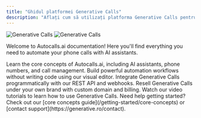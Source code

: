 ```yaml
---
title: "Ghidul platformei Generative Calls"
description: "Aflați cum să utilizați platforma Generative Calls pentru a vă automatiza apelurile telefonice cu ajutorul asistenților AI"
---
```


<img
  className="block dark:hidden"
  src="https://autocalls.ai/ogimage-en.jpg"
  alt="Generative Calls"
/>
<img
  className="hidden dark:block"
  src="https://autocalls.ai/ogimage-en.jpg"
  alt="Generative Calls"
/>

Welcome to Autocalls.ai documentation! Here you'll find everything you need to
automate your phone calls with AI assistants.

<CardGroup cols={2}>
  <Card
    title="Platform Guide"
    icon="book"
    href="/platform-guide/overview"
    color="#06df4b">
    Learn the core concepts of Autocalls.ai, including AI assistants, phone
    numbers, and call management.
  </Card>
  <Card
    title="No-Code Automation"
    icon="wand-magic-sparkles"
    href="/automation-platform/introduction"
    color="pink">
    Build powerful automation workflows without writing code using our visual
    editor.
  </Card>
  <Card
    title="API Reference"
    icon="code"
    href="/api-reference/introduction"
    color="blue">
    Integrate Generative Calls programmatically with our REST API and webhooks.
  </Card>
  <Card
    title="White Label Program"
    icon="tag"
    href="/white-label/overview"
    color="red">
    Resell Generative Calls under your own brand with custom domain and billing.
  </Card>
  <Card
    title="Video tutorials"
    icon="video"
    href="/automation-platform/tutorials/"
    color="red">
    Watch our video tutorials to learn how to use Generative Calls.
  </Card>
</CardGroup>

<Note>
  Need help getting started? Check out our [core concepts
  guide](/getting-started/core-concepts) or [contact
  support](https://generative.ro/contact).
</Note>
